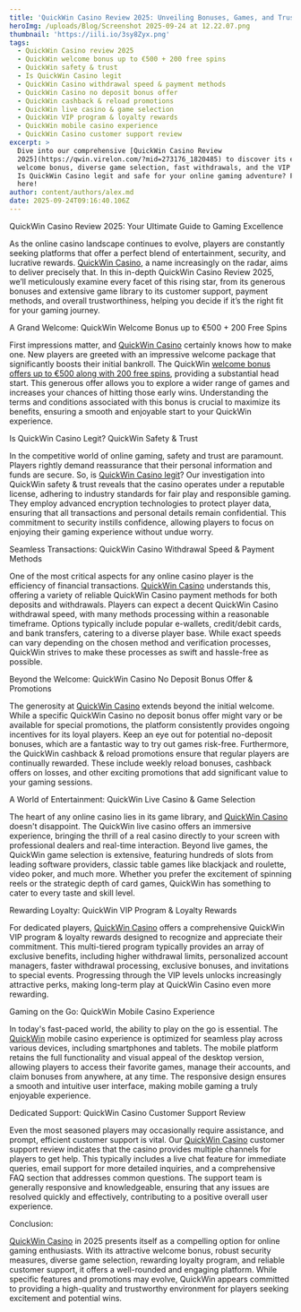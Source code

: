 ```yaml
---
title: 'QuickWin Casino Review 2025: Unveiling Bonuses, Games, and Trustworthiness'
heroImg: /uploads/Blog/Screenshot 2025-09-24 at 12.22.07.png
thumbnail: 'https://iili.io/3sy8Zyx.png'
tags:
  - QuickWin Casino review 2025
  - QuickWin welcome bonus up to €500 + 200 free spins
  - QuickWin safety & trust
  - Is QuickWin Casino legit
  - QuickWin Casino withdrawal speed & payment methods
  - QuickWin Casino no deposit bonus offer
  - QuickWin cashback & reload promotions
  - QuickWin live casino & game selection
  - QuickWin VIP program & loyalty rewards
  - QuickWin mobile casino experience
  - QuickWin Casino customer support review
excerpt: >
  Dive into our comprehensive [QuickWin Casino Review
  2025](https://qwin.virelon.com/?mid=273176_1820485) to discover its enticing
  welcome bonus, diverse game selection, fast withdrawals, and the VIP program.
  Is QuickWin Casino legit and safe for your online gaming adventure? Find out
  here!
author: content/authors/alex.md
date: 2025-09-24T09:16:40.106Z
---
```


QuickWin Casino Review 2025: Your Ultimate Guide to Gaming Excellence

As the online casino landscape continues to evolve, players are constantly seeking platforms that offer a perfect blend of entertainment, security, and lucrative rewards. [QuickWin Casino](https://qwin.virelon.com/?mid=273176_1820485), a name increasingly on the radar, aims to deliver precisely that. In this in-depth QuickWin Casino Review 2025, we’ll meticulously examine every facet of this rising star, from its generous bonuses and extensive game library to its customer support, payment methods, and overall trustworthiness, helping you decide if it’s the right fit for your gaming journey.

A Grand Welcome: QuickWin Welcome Bonus up to €500 + 200 Free Spins

First impressions matter, and [QuickWin Casino](https://qwin.virelon.com/?mid=273176_1820485) certainly knows how to make one. New players are greeted with an impressive welcome package that significantly boosts their initial bankroll. The QuickWin [welcome bonus offers up to €500 along with 200 free spins](https://qwin.virelon.com/?mid=273176_1820485), providing a substantial head start. This generous offer allows you to explore a wider range of games and increases your chances of hitting those early wins. Understanding the terms and conditions associated with this bonus is crucial to maximize its benefits, ensuring a smooth and enjoyable start to your QuickWin experience.

Is QuickWin Casino Legit? QuickWin Safety & Trust

In the competitive world of online gaming, safety and trust are paramount. Players rightly demand reassurance that their personal information and funds are secure. So, is [QuickWin Casino legit](https://qwin.virelon.com/?mid=273176_1820485)? Our investigation into QuickWin safety & trust reveals that the casino operates under a reputable license, adhering to industry standards for fair play and responsible gaming. They employ advanced encryption technologies to protect player data, ensuring that all transactions and personal details remain confidential. This commitment to security instills confidence, allowing players to focus on enjoying their gaming experience without undue worry.

Seamless Transactions: QuickWin Casino Withdrawal Speed & Payment Methods

One of the most critical aspects for any online casino player is the efficiency of financial transactions. [QuickWin Casino](https://qwin.virelon.com/?mid=273176_1820485) understands this, offering a variety of reliable QuickWin Casino payment methods for both deposits and withdrawals. Players can expect a decent QuickWin Casino withdrawal speed, with many methods processing within a reasonable timeframe. Options typically include popular e-wallets, credit/debit cards, and bank transfers, catering to a diverse player base. While exact speeds can vary depending on the chosen method and verification processes, QuickWin strives to make these processes as swift and hassle-free as possible.

Beyond the Welcome: QuickWin Casino No Deposit Bonus Offer & Promotions

The generosity at [QuickWin Casino](https://qwin.virelon.com/?mid=273176_1820485) extends beyond the initial welcome. While a specific QuickWin Casino no deposit bonus offer might vary or be available for special promotions, the platform consistently provides ongoing incentives for its loyal players. Keep an eye out for potential no-deposit bonuses, which are a fantastic way to try out games risk-free. Furthermore, the QuickWin cashback & reload promotions ensure that regular players are continually rewarded. These include weekly reload bonuses, cashback offers on losses, and other exciting promotions that add significant value to your gaming sessions.

A World of Entertainment: QuickWin Live Casino & Game Selection

The heart of any online casino lies in its game library, and [QuickWin Casino](https://qwin.virelon.com/?mid=273176_1820485) doesn't disappoint. The QuickWin live casino offers an immersive experience, bringing the thrill of a real casino directly to your screen with professional dealers and real-time interaction. Beyond live games, the QuickWin game selection is extensive, featuring hundreds of slots from leading software providers, classic table games like blackjack and roulette, video poker, and much more. Whether you prefer the excitement of spinning reels or the strategic depth of card games, QuickWin has something to cater to every taste and skill level.

Rewarding Loyalty: QuickWin VIP Program & Loyalty Rewards

For dedicated players, [QuickWin Casino](https://qwin.virelon.com/?mid=273176_1820485) offers a comprehensive QuickWin VIP program & loyalty rewards designed to recognize and appreciate their commitment. This multi-tiered program typically provides an array of exclusive benefits, including higher withdrawal limits, personalized account managers, faster withdrawal processing, exclusive bonuses, and invitations to special events. Progressing through the VIP levels unlocks increasingly attractive perks, making long-term play at QuickWin Casino even more rewarding.

Gaming on the Go: QuickWin Mobile Casino Experience

In today's fast-paced world, the ability to play on the go is essential. The [QuickWin](https://qwin.virelon.com/?mid=273176_1820485) mobile casino experience is optimized for seamless play across various devices, including smartphones and tablets. The mobile platform retains the full functionality and visual appeal of the desktop version, allowing players to access their favorite games, manage their accounts, and claim bonuses from anywhere, at any time. The responsive design ensures a smooth and intuitive user interface, making mobile gaming a truly enjoyable experience.

Dedicated Support: QuickWin Casino Customer Support Review

Even the most seasoned players may occasionally require assistance, and prompt, efficient customer support is vital. Our [QuickWin Casino](https://qwin.virelon.com/?mid=273176_1820485) customer support review indicates that the casino provides multiple channels for players to get help. This typically includes a live chat feature for immediate queries, email support for more detailed inquiries, and a comprehensive FAQ section that addresses common questions. The support team is generally responsive and knowledgeable, ensuring that any issues are resolved quickly and effectively, contributing to a positive overall user experience.

Conclusion:

[QuickWin Casino](https://qwin.virelon.com/?mid=273176_1820485) in 2025 presents itself as a compelling option for online gaming enthusiasts. With its attractive welcome bonus, robust security measures, diverse game selection, rewarding loyalty program, and reliable customer support, it offers a well-rounded and engaging platform. While specific features and promotions may evolve, QuickWin appears committed to providing a high-quality and trustworthy environment for players seeking excitement and potential wins.
